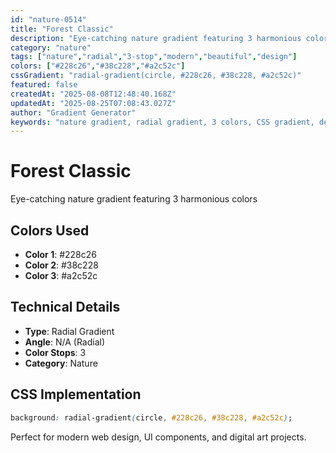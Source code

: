 ```yaml
---
id: "nature-0514"
title: "Forest Classic"
description: "Eye-catching nature gradient featuring 3 harmonious colors"
category: "nature"
tags: ["nature","radial","3-stop","modern","beautiful","design"]
colors: ["#228c26","#38c228","#a2c52c"]
cssGradient: "radial-gradient(circle, #228c26, #38c228, #a2c52c)"
featured: false
createdAt: "2025-08-08T12:48:40.168Z"
updatedAt: "2025-08-25T07:08:43.027Z"
author: "Gradient Generator"
keywords: "nature gradient, radial gradient, 3 colors, CSS gradient, design, #228c26, #38c228, #a2c52c"
---
```


# Forest Classic

Eye-catching nature gradient featuring 3 harmonious colors

## Colors Used
- **Color 1**: #228c26
- **Color 2**: #38c228
- **Color 3**: #a2c52c

## Technical Details
- **Type**: Radial Gradient
- **Angle**: N/A (Radial)
- **Color Stops**: 3
- **Category**: Nature

## CSS Implementation
```css
background: radial-gradient(circle, #228c26, #38c228, #a2c52c);
```

Perfect for modern web design, UI components, and digital art projects.
